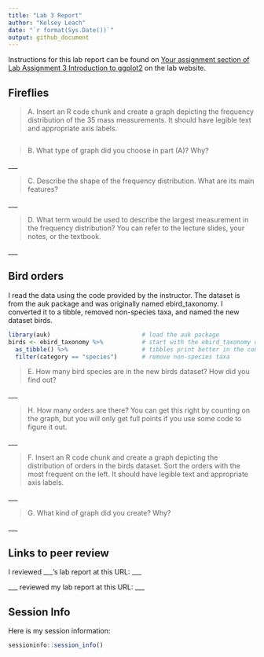 ```yaml
---
title: "Lab 3 Report"
author: "Kelsey Leach"
date: "`r format(Sys.Date())`"
output: github_document
---
```


Instructions for this lab report can be found on [Your assignment section of Lab Assignment 3 Introduction to ggplot2](https://biol275-msum.github.io/introduction-to-ggplot2.html#your-assignment) on the lab website.

## Fireflies

> A. Insert an R code chunk and create a graph depicting the frequency distribution of the 35 mass measurements. It should have legible text and appropriate axis labels.

```r


```




> B. What type of graph did you choose in part (A)? Why?

\_\_\_

> C. Describe the shape of the frequency distribution. What are its main features?

\_\_\_

> D. What term would be used to describe the largest measurement in the frequency distribution? You can refer to the lecture slides, your notes, or the textbook.

\_\_\_

## Bird orders

I read the data using the code provided by the instructor. The dataset is from the auk package and was originally named ebird_taxonomy. I converted it to a tibble, removed non-species taxa, and named the new dataset birds.

```r
library(auk)                          # load the auk package
birds <- ebird_taxonomy %>%           # start with the ebird_taxonomy data
  as_tibble() %>%                     # tibbles print better in the console
  filter(category == "species")       # remove non-species taxa
```

> E. How many bird species are in the new birds dataset? How did you find out?

\_\_\_

> H. How many orders are there? You can get this right by counting on the graph, but you will only get full points if you use some code to figure it out.

\_\_\_

> F. Insert an R code chunk and create a graph depicting the distribution of orders in the birds dataset. Sort the orders with the most frequent on the left. It should have legible text and appropriate axis labels.

\_\_\_

> G. What kind of graph did you create? Why?

\_\_\_

## Links to peer review

I reviewed \_\_\_'s lab report at this URL: \_\_\_

\_\_\_ reviewed my lab report at this URL: \_\_\_

## Session Info

Here is my session information:

```r
sessioninfo::session_info()
```
